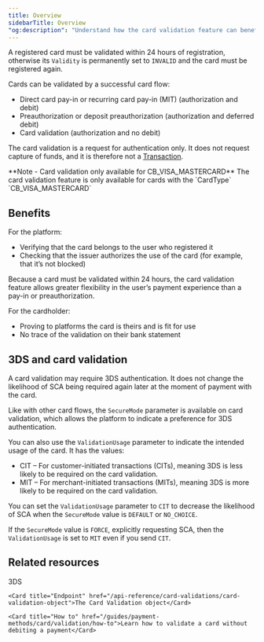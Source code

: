 ```yaml
---
title: Overview
sidebarTitle: Overview
"og:description": "Understand how the card validation feature can benefit your platform and your users by asking the user to authenticate themselves without processing a payment."
---
```


A registered card must be validated within 24 hours of registration, otherwise its `Validity` is permanently set to `INVALID` and the card must be registered again.

Cards can be validated by a successful card flow:

- Direct card pay-in or recurring card pay-in (MIT) (authorization and debit)
- Preauthorization or deposit preauthorization (authorization and deferred debit)
- Card validation (authorization and no debit)

The card validation is a request for authentication only. It does not request capture of funds, and it is therefore not a [Transaction](/api-reference/transactions/transaction-object).


<Note>
    **Note - Card validation only available for CB_VISA_MASTERCARD** The card
    validation feature is only available for cards with the `CardType`
    `CB_VISA_MASTERCARD`
</Note>

## Benefits

For the platform:

-   Verifying that the card belongs to the user who registered it
-   Checking that the issuer authorizes the use of the card (for example, that it’s not blocked)

Because a card must be validated within 24 hours, the card validation feature allows greater flexibility in the user’s payment experience than a pay-in or preauthorization.

For the cardholder:

- Proving to platforms the card is theirs and is fit for use 
- No trace of the validation on their bank statement

## 3DS and card validation

A card validation may require 3DS authentication. It does not change the likelihood of SCA being required again later at the moment of payment with the card. 

Like with other card flows, the `SecureMode` parameter is available on card validation, which allows the platform to indicate a preference for 3DS authentication.

You can also use the `ValidationUsage` parameter to indicate the intended usage of the card. It has the values:

- CIT – For customer-initiated transactions (CITs), meaning 3DS is less likely to be required on the card validation.
- MIT – For merchant-initiated transactions (MITs), meaning 3DS is more likely to be required on the card validation.

You can set the `ValidationUsage` parameter to `CIT` to decrease the likelihood of SCA when the `SecureMode` value is `DEFAULT` or `NO_CHOICE`.

If the `SecureMode` value is `FORCE`, explicitly requesting SCA, then the `ValidationUsage` is set to `MIT` even if you send `CIT`.

## Related resources

<CardGroup col={2}> 
    <Card title="Guide" href="/guides/payment-methods/card/3ds">3DS</Card>

    <Card title="Endpoint" href="/api-reference/card-validations/card-validation-object">The Card Validation object</Card>  

    <Card title="How to" href="/guides/payment-methods/card/validation/how-to">Learn how to validate a card without debiting a payment</Card>  
</CardGroup>

